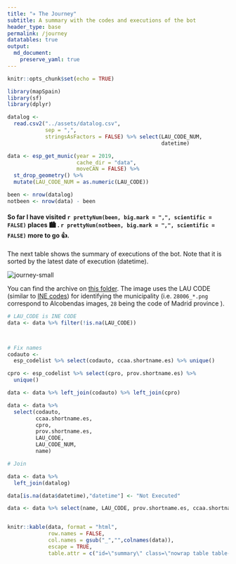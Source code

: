 ---
title: "✈️ The Journey"
subtitle: A summary with the codes and executions of the bot
header_type: base
permalink: /journey
datatables: true
output: 
  md_document:
    preserve_yaml: true
---

```{r setup, include=FALSE}
knitr::opts_chunk$set(echo = TRUE)
```

```{r count, message=FALSE, warning=FALSE, include=FALSE}

library(mapSpain)
library(sf)
library(dplyr)

datalog <-
  read.csv2("../assets/datalog.csv",
            sep = ",",
            stringsAsFactors = FALSE) %>% select(LAU_CODE_NUM,
                                                 datetime)

data <- esp_get_munic(year = 2019,
                      cache_dir = "data",
                      moveCAN = FALSE) %>%
  st_drop_geometry() %>%
  mutate(LAU_CODE_NUM = as.numeric(LAU_CODE))

been <- nrow(datalog)
notbeen <- nrow(data) - been
```

#### So far I have visited `r prettyNum(been, big.mark = ",", scientific = FALSE)` places 🏙️ . `r prettyNum(notbeen, big.mark = ",", scientific = FALSE)` more to go 👍.


The next table shows the summary of executions of the bot. Note that it is 
sorted by the latest date of execution (datetime).

<img src="https://dieghernan.github.io/spain-munic-bot/assets/img/journey.png" alt="journey-small" class="img-thumbnail" style="max-width: 50%;">

You can find the archive on [this folder](https://github.com/dieghernan/spain-munic-bot/tree/main/assets/img). 
The image uses the LAU CODE (similar to [INE codes](https://www.ine.es/daco/daco42/codmun/codmunmapa.htm)) for identifying the municipality
(i.e. `28006_*.png` correspond to Alcobendas images, `28` being the code of Madrid province ).


```{r summary, echo=FALSE, message=FALSE, warning=FALSE}



# LAU_CODE is INE CODE
data <- data %>% filter(!is.na(LAU_CODE))



# Fix names
codauto <-
  esp_codelist %>% select(codauto, ccaa.shortname.es) %>% unique()

cpro <- esp_codelist %>% select(cpro, prov.shortname.es) %>%
  unique()

data <- data %>% left_join(codauto) %>% left_join(cpro)

data <- data %>%
  select(codauto,
         ccaa.shortname.es,
         cpro,
         prov.shortname.es,
         LAU_CODE,
         LAU_CODE_NUM,
         name)

# Join

data <- data %>%
  left_join(datalog) 

data[is.na(data$datetime),"datetime"] <- "Not Executed"

data <- data %>% select(name, LAU_CODE, prov.shortname.es, ccaa.shortname.es, datetime) %>% arrange(LAU_CODE)


knitr::kable(data, format = "html",
             row.names = FALSE,
             col.names = gsub("_","",colnames(data)),
             escape = TRUE,
             table.attr = c("id=\"summary\" class=\"nowrap table table-striped stripe table-sm display compact\""))


```


